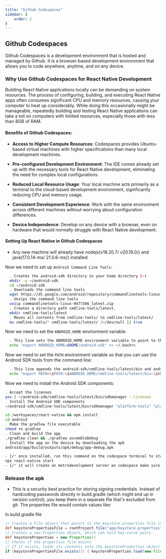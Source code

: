 ```yaml
---
title: "Github Codespaces"
sidebar: {
    order: 2
}
---
```


## Github Codespaces

Github Codespaces is a development environment that is hosted and managed by Github. It is a browser-based development environment that allows you to code anywhere, anytime, and on any device.

### Why Use Github Codespaces for React Native Development

Building React Native applications locally can be demanding on system resources. The process of configuring, building, and executing React Native apps often consumes significant CPU and memory resources, causing your computer to heat up considerably. While doing this occasionally might be manageable, repeatedly building and testing React Native applications can take a toll on computers with limited resources, especially those with less than 8GB of RAM.

#### Benefits of Github Codespaces:

- **Access to Higher Compute Resources**: Codespaces provides Ubuntu-based virtual machines with higher specifications than many local development machines.
  
- **Pre-configured Development Environment**: The IDE comes already set up with the necessary tools for React Native development, eliminating the need for complex local configurations.
  
- **Reduced Local Resource Usage**: Your local machine acts primarily as a terminal to the cloud-based development environment, significantly reducing CPU and memory usage.
  
- **Consistent Development Experience**: Work with the same environment across different machines without worrying about configuration differences.
  
- **Device Independence**: Develop on any device with a browser, even on hardware that would normally struggle with React Native development.

#### Setting Up React Native in Github Codespaces

- Any new machine will already have nodejs(v18.20.7/ v20.19.0/) and java(17.0.14-ms/ 21.0.6-ms/) installed.

Now we need to set up `Android Command Line Tools`:

```bash
  . Creates the android-sdk directory in your home directory (~)
  mkdir -p ~/android-sdk
  cd ~/android-sdk
  . Downloads the command line tools
  wget https://dl.google.com/android/repository/commandlinetools-linux-9477386_latest.zip
  . Unzips the command line tools
  unzip commandlinetools-linux-9477386_latest.zip
  . Creates a directory path cmdline-tools/latest.
  mkdir cmdline-tools/latest
  . Moves all contents from cmdline-tools/ to cmdline-tools/latest/
  mv cmdline-tools/* cmdline-tools/latest/ 2>/dev/null || true
```

Now we need to set the `ANDROID_HOME` environment variable:

```bash
  . This line sets the ANDROID_HOME environment variable to point to the location of your Android SDK, which is assumed to be in the android-sdk directory within your home folder.
  echo "export ANDROID_HOME=$HOME/android-sdk" >> ~/.bashrc
```

Now we need to set the `PATH` environment variable so that you can use the Android SDK tools from the command line:

```bash
  . This line appends the android-sdk/cmdline-tools/latest/bin and android-sdk/platform-tools directories to the PATH environment variable.
  echo "export PATH=\$PATH:\$ANDROID_HOME/cmdline-tools/latest/bin:\$ANDROID_HOME/platform-tools" >> ~/.bashrc && source ~/.bashrc
```

Now we need to install the Android SDK components:

```bash
. Accept the licenses
yes | ~/android-sdk/cmdline-tools/latest/bin/sdkmanager --licenses
. Install the Android SDK components
~/android-sdk/cmdline-tools/latest/bin/sdkmanager "platform-tools" "platforms;android-34" "build-tools;34.0.0" "ndk;26.1.10909125"
```

```bash
cd /workspaces/react-native && npm install
cd android
. Make the gradlew file executable
chmod +x gradlew
. Clean and build the app
./gradlew clean && ./gradlew assembleDebug
. Install the app on the device by downloading the apk
android/app/build/outputs/apk/debug/app-debug.apk
```
```bash
- {/* once installed, run this command on the codespace terminal to start the app */}
npx react-native start
- {/* it will create an metrodevelopment server on codespace make sure to make it public copy the url and open your app on your phone.Shake your phone to open the dev menu -> Go to settings -> Debug server host & port for device -> paste the url without http:// or https:// -> click on Reload/reopen app */}
```
### Release the apk
- This is a security best practice for storing signing credentials. Instead of hardcoding passwords directly in build.gradle   (which might end up in version control), you keep them in a separate file that's excluded from git. The properties file would contain values like:

In build.gradle file
```gradle
// Creates a File object that points to the keystore.properties file in your app directory
def keystorePropertiesFile = rootProject.file("app/keystore.properties")
// Creates a new Properties object, which can hold key-value pairs
def keystoreProperties = new Properties()
// Checks if the properties file exists
// If it exists, loads its contents into the keystoreProperties object
if (keystorePropertiesFile.exists()) { keystoreProperties.load(new FileInputStream(keystorePropertiesFile)) }
```

 